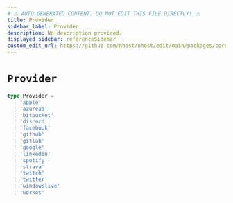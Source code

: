 ```yaml
---
# ⚠️ AUTO-GENERATED CONTENT. DO NOT EDIT THIS FILE DIRECTLY! ⚠️
title: Provider
sidebar_label: Provider
description: No description provided.
displayed_sidebar: referenceSidebar
custom_edit_url: https://github.com/nhost/nhost/edit/main/packages/core/src/types.ts#L145
---
```


# `Provider`

```ts
type Provider =
  | 'apple'
  | 'azuread'
  | 'bitbucket'
  | 'discord'
  | 'facebook'
  | 'github'
  | 'gitlab'
  | 'google'
  | 'linkedin'
  | 'spotify'
  | 'strava'
  | 'twitch'
  | 'twitter'
  | 'windowslive'
  | 'workos'
```
